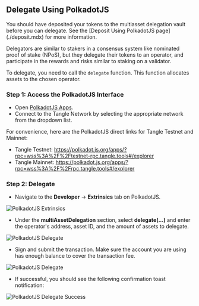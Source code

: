 
## Delegate Using PolkadotJS

<Callout type="info">
You should have deposited your tokens to the multiasset delegation vault before you can delegate. See the [Deposit Using PolkadotJS page](./deposit.mdx) for more information.
</Callout>

Delegators are similar to stakers in a consensus system like nominated proof of stake (NPoS), but they delegate their tokens to an operator, and participate in the rewards and risks similar to staking on a validator.

To delegate, you need to call the `delegate` function. This function allocates assets to the chosen operator.

### Step 1: Access the PolkadotJS Interface

- Open [PolkadotJS Apps](https://polkadot.js.org/apps/).
- Connect to the Tangle Network by selecting the appropriate network from the dropdown list.

For convenience, here are the PolkadotJS direct links for Tangle Testnet and Mainnet:

- Tangle Testnet: https://polkadot.js.org/apps/?rpc=wss%3A%2F%2Ftestnet-rpc.tangle.tools#/explorer
- Tangle Mainnet: https://polkadot.js.org/apps/?rpc=wss%3A%2F%2Frpc.tangle.tools#/explorer

### Step 2: Delegate

- Navigate to the **Developer** → **Extrinsics** tab on PolkadotJS.

![PolkadotJS Extrinsics](/images/extrinsic.png)

- Under the **multiAssetDelegation** section, select **delegate(...)** and enter the operator's address, asset ID, and the amount of assets to delegate.

![PolkadotJS Delegate](/images/restake/delegate/delegate.png)

- Sign and submit the transaction. Make sure the account you are using has enough balance to cover the transaction fee.

![PolkadotJS Delegate](/images/restake/delegate/delegatesign.png)

- If successful, you should see the following confirmation toast notification:

![PolkadotJS Delegate Success](/images/restake/delegate/delegateinblock.png)
